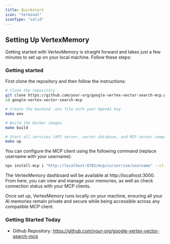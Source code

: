 ```yaml
---
title: Quickstart
icon: "terminal"
iconType: "solid"
---
```


<Snippet file="paper-release.mdx" />


## Setting Up VertexMemory

Getting started with VertexMemory is straight forward and takes just a few minutes to set up on your local machine. Follow these steps:

### Getting started
First clone the repository and then follow the instructions:
```bash
# Clone the repository
git clone https://github.com/your-org/google-vertex-vector-search-mcp.git
cd google-vertex-vector-search-mcp

# Create the backend .env file with your OpenAI key
make env

# Build the Docker images
make build

# Start all services (API server, vector database, and MCP server components)
make up
```

You can configure the MCP client using the following command (replace username with your username):

```bash
npx install-mcp i "http://localhost:8765/mcp/cursor/sse/username" --client cursor
```

The VertexMemory dashboard will be available at http://localhost:3000. From here, you can view and manage your memories, as well as check connection status with your MCP clients.

Once set up, VertexMemory runs locally on your machine, ensuring all your AI memories remain private and secure while being accessible across any compatible MCP client.

### Getting Started Today

- Github Repository: https://github.com/your-org/google-vertex-vector-search-mcp
